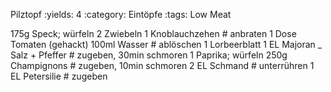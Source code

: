 Pilztopf
:yields: 4
:category: Eintöpfe
:tags: Low Meat

175g Speck; würfeln
2 Zwiebeln
1 Knoblauchzehen
# anbraten
1 Dose Tomaten (gehackt)
100ml Wasser
# ablöschen
1 Lorbeerblatt
1 EL Majoran
_ Salz + Pfeffer
# zugeben, 30min schmoren
1 Paprika; würfeln
250g Champignons
# zugeben, 10min schmoren
2 EL Schmand
# unterrühren
1 EL Petersilie
# zugeben
